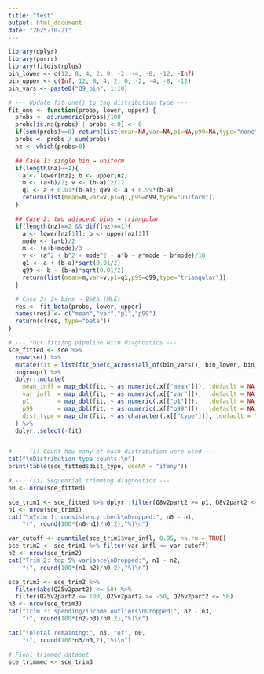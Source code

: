 ```yaml
---
title: "test"
output: html_document
date: "2025-10-21"
---
```


```r
library(dplyr)
library(purrr)
library(fitdistrplus)
bin_lower <- c(12, 8, 4, 2, 0, -2, -4, -8, -12, -Inf)
bin_upper <- c(Inf, 12, 8, 4, 2, 0, -2, -4, -8, -12)
bin_vars <- paste0("Q9_bin", 1:10)

# --- Update fit_one() to tag distribution type ---
fit_one <- function(probs, lower, upper) {
  probs <- as.numeric(probs)/100
  probs[is.na(probs) | probs < 0] <- 0
  if(sum(probs)==0) return(list(mean=NA,var=NA,p1=NA,p99=NA,type="none"))
  probs <- probs / sum(probs)
  nz <- which(probs>0)

  ## Case 1: single bin → uniform
  if(length(nz)==1){
    a <- lower[nz]; b <- upper[nz]
    m <- (a+b)/2; v <- (b-a)^2/12
    q1 <- a + 0.01*(b-a); q99 <- a + 0.99*(b-a)
    return(list(mean=m,var=v,p1=q1,p99=q99,type="uniform"))
  }

  ## Case 2: two adjacent bins → triangular
  if(length(nz)==2 && diff(nz)==1){
    a <- lower[nz[1]]; b <- upper[nz[2]]
    mode <- (a+b)/2
    m <- (a+b+mode)/3
    v <- (a^2 + b^2 + mode^2 - a*b - a*mode - b*mode)/18
    q1 <- a + (b-a)*sqrt(0.01/2)
    q99 <- b - (b-a)*sqrt(0.01/2)
    return(list(mean=m,var=v,p1=q1,p99=q99,type="triangular"))
  }

  # Case 3: 3+ bins → Beta (MLE)
  res <- fit_beta(probs, lower, upper)
  names(res) <- c("mean","var","p1","p99")
  return(c(res, type="beta"))
}

# --- Your fitting pipeline with diagnostics ---
sce_fitted <- sce %>%
  rowwise() %>%
  mutate(fit = list(fit_one(c_across(all_of(bin_vars)), bin_lower, bin_upper))) %>%
  ungroup() %>%
  dplyr::mutate(
    mean_infl = map_dbl(fit, ~ as.numeric(.x[["mean"]]), .default = NA_real_),
    var_infl  = map_dbl(fit, ~ as.numeric(.x[["var"]]),  .default = NA_real_),
    p1        = map_dbl(fit, ~ as.numeric(.x[["p1"]]),   .default = NA_real_),
    p99       = map_dbl(fit, ~ as.numeric(.x[["p99"]]),  .default = NA_real_),
    dist_type = map_chr(fit, ~ as.character(.x[["type"]]), .default = "none")
  ) %>%
  dplyr::select(-fit)


# --- (i) Count how many of each distribution were used ---
cat("\nDistribution type counts:\n")
print(table(sce_fitted$dist_type, useNA = "ifany"))

# --- (ii) Sequential trimming diagnostics ---
n0 <- nrow(sce_fitted)

sce_trim1 <- sce_fitted %>% dplyr::filter(Q8v2part2 >= p1, Q8v2part2 <= p99)
n1 <- nrow(sce_trim1)
cat("\nTrim 1: consistency check\nDropped:", n0 - n1, 
    "(", round(100*(n0-n1)/n0,2),"%)\n")

var_cutoff <- quantile(sce_trim1$var_infl, 0.95, na.rm = TRUE)
sce_trim2 <- sce_trim1 %>% filter(var_infl <= var_cutoff)
n2 <- nrow(sce_trim2)
cat("Trim 2: top 5% variance\nDropped:", n1 - n2, 
    "(", round(100*(n1-n2)/n0,2),"%)\n")

sce_trim3 <- sce_trim2 %>%
  filter(abs(Q25v2part2) <= 50) %>% 
  filter(Q25v2part2 <= 100, Q25v2part2 >= -50, Q26v2part2 <= 50)
n3 <- nrow(sce_trim3)
cat("Trim 3: spending/income outliers\nDropped:", n2 - n3, 
    "(", round(100*(n2-n3)/n0,2),"%)\n")

cat("\nTotal remaining:", n3, "of", n0, 
    "(", round(100*n3/n0,2),"%)\n")

# Final trimmed dataset
sce_trimmed <- sce_trim3


```

